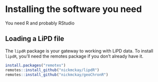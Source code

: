 # Installing the software you need {#installation}

You need R and probably RStudio

## Loading a LiPD file

The `lipdR` package is your gateway to working with LiPD data. To install `lipdR`, you'll need the remotes package if you don't already have it.

```r
install.packages("remotes")
remotes::install_github("nickmckay/lipdR")
remotes::install_github("nickmckay/geoChronR")
```




